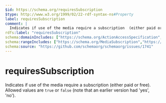 ```yaml
---
$id: https://schema.org/requiresSubscription
$type: http://www.w3.org/1999/02/22-rdf-syntax-ns#Property
label: requiresSubscription
comment: |
  Indicates if use of the media require a subscription  (either paid or free). Allowed values are ```true``` or ```false``` (note that an earlier version had 'yes', 'no').
rdfs:label: "requiresSubscription"
schema:domainIncludes: ["https://schema.org/ActionAccessSpecification","https://schema.org/MediaObject"]
schema:rangeIncludes: ["https://schema.org/MediaSubscription","https://schema.org/Boolean"]
schema:source: "https://github.com/schemaorg/schemaorg/issues/1741"
---
```


# requiresSubscription

Indicates if use of the media require a subscription  (either paid or free). Allowed values are ```true``` or ```false``` (note that an earlier version had 'yes', 'no').

